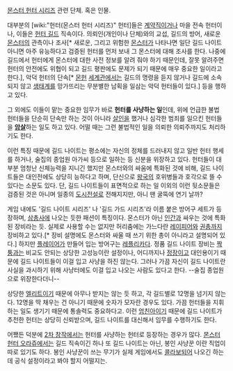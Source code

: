 [[몬스터 헌터 시리즈]] 관련 단체. 혹은 인물.

대부분의 [wiki:"헌터(몬스터 헌터 시리즈)" 헌터]들은 [[계약직]]이거나 마을 전속 헌터이나, 이들은 [[헌터 길드]] 직속이다. 의뢰인(개인이나 단체)와의 교섭, 길드의 방어, 새로운 [[몬스터]]의 관측이나 조사[* 새로운, 그리고 위험한 [[몬스터]]가 나타나면 일단 길드 나이트 아니면 아주 유능하다고 검증된 헌터를 먼저 보내 그 몬스터에 대해 조사를 한다. 나중에 길드에서 헌터에게 몬스터에 대한 사전 정보를 알려 줘야 하기 때문인데, 잘못 알려주면 헌터의 안전에도 위협이 되고 길드 평판에도 문제가 되기 때문에 매우 중요한 일이라고 한다.], 악덕 헌터의 단속[* [[몬헌]] [[세계관]]에서는 길드의 명령을 듣지 않거나 길드에 소속되지 않고 [[생태계]]를 망가뜨리는 무분별한 남획을 일삼는 악덕 헌터들이 있다.] 등을 행하고 있다.

그 외에도 이들이 맡는 중요한 임무가 바로 '''헌터를 사냥하는 일'''인데, 위에 언급한 불법 헌터들을 단순히 단속만 하는 것이 아니라 [[살인]]을 했거나 심각한 범죄를 일으킨 헌터들을 '''[[암살]]'''하는 일도 하고 있다. 어떨 때는 그런 불법적인 일을 의뢰한 의뢰주까지도 처리하기도 한다. 

이런 특징 때문에 길드 나이트는 평소에는 자신의 정체를 드러내지 않고 일반 헌터 행세를 하거나, 술집의 종업원 아가씨 등으로 일하는 등 신분을 위장하고 있다. 헌터들이 대부분 엄청난 신체능력을 지니긴 했지만 몬스터와의 싸움에 특화된 것에 비해, 길드 나이트들은 대인전에도 상당히 능하다고 하며, 단신으로 [[왕국]]의 호위병들과 호각으로 뜰 수 있다는 소문도 있다. 단, 길드 나이트들이 표면적으로 하는 일 이외의 이런 뒷소문들은 검증된 것은 아니며 일종의 [[도시전설]]로 전해지지만, 아니 땐 굴뚝에 연기 날까?

게임 내에도 '길드 나이트 시리즈' 나 '길드 가드 시리즈'라 이름 붙은 방어구 세트가 등장하며, [[삼총사]]에 나오는 듯한 패션이 특징이다. 몬스터가 아닌 [[인간]]과 싸우는 것에 특화된 장비라는 듯. 실제로 사용할 수는 없지만 허리춤에는 가느다란 [[레이피어]]와 [[권총]]까지 장비하고 있다.[* 장비 설명에도 몬스터와 싸울 때 쓰기 위한 총이 아니라고 설명되어 있다.] 하지만 [[플레이어]]가 만들어 입는 방어구는 [[레플리카]]다. 정품 길드 나이트 장비는 [[짝퉁]]과는 비교도 안되는 상당한 고성능이란 설정이나, 어디까지나 [[정장]]이고 대인용이기 때문에 길드 나이트들이 이걸 입고 사냥을 하진 않는다. 그러나 가끔 자신이 길드 나이트란 사실을 과시하기 위해 사냥터에도 이걸 입고 나오는 사람도 있다고 한다. --술집 종업원으로 위장한다더니--

상당한 [[엘리트]]이기 때문에 아무나 받지는 않는 듯 하고, 각 길드별로 12명을 넘기지 않는다. 12명을 딱 채우는 건 아니기 때문에 숫자가 모자란 경우도 있다. 가끔 헌터들을 지휘하는 일도 생기기 때문에 통솔력도 중요하다고. 이런 [[엄친아]]이기 때문에 길드 나이트가 추천한 헌터는 상당히 신뢰받으며, 길드 나이트를 대신해서 임무를 수행하기도 한다.

어쨌든 덕분에 [[2차 창작]]에서는 헌터를 사냥하는 헌터로 등장하는 경우가 많다. [[몬스터 헌터 오라쥬]]에서는 길드 직속이긴 하나 또 길드 나이트는 아닌, 봉인 사냥꾼 이란 직업이 따로 있기도 하다. 봉인 사냥꾼이 쓰는 무기가 실제 게임에서도 [[콜라보]]되어 나오긴 하는데 공식 설정이라고 봐야 할지 어떨지는.
